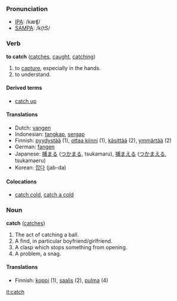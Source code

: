 === Pronunciation ===
*[[w:IPA|IPA]]: /kæʧ/
*[[w:SAMPA|SAMPA]]: /k{tS/

=== Verb ===
'''to catch''' ([[catches]], [[caught]], [[catching]])

# to [[capture]], especially in the hands.
# to understand.

====Derived terms====
*[[catch up]]

==== Translations ====
*Dutch: [[vangen]]
*Indonesian: [[tangkap]], [[sergap]]
*Finnish: [[pyydystää]] (1), [[ottaa kiinni]] (1), [[käsittää]] (2), [[ymmärtää]] (2)
*German: [[fangen]]
*Japanese: [[捕まる]] ([[つかまる]], tsukamaru), [[捕まえる]] ([[つかまえる]], tsukamaeru)
*Korean: [[잡다]] (jab-da)

====Colocations====
*[[catch cold]], [[catch a cold]]

===Noun===
'''catch''' ([[catches]])

# The act of catching a ball.
# A find, in particular boyfriend/girlfriend.
# A clasp which stops something from opening.
# A problem, a snag.

====Translations====
*Finnish: [[koppi]] (1), [[saalis]] (2), [[pulma]] (4)

[[it:catch]]